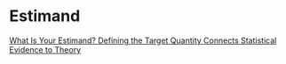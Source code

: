# Estimand {.unnumbered}

[What Is Your Estimand? Defining the Target Quantity Connects Statistical Evidence to Theory](https://journals.sagepub.com/doi/full/10.1177/00031224211004187?casa_token=SmrCxrPJRm4AAAAA%3ABaK3F3w0jYX8vnlx0drIa6d6DUtN-T8LK0Nj9qo0bJKXUiSvXud2S6ldgDr3vIVGNN0c0BBsIQI)
